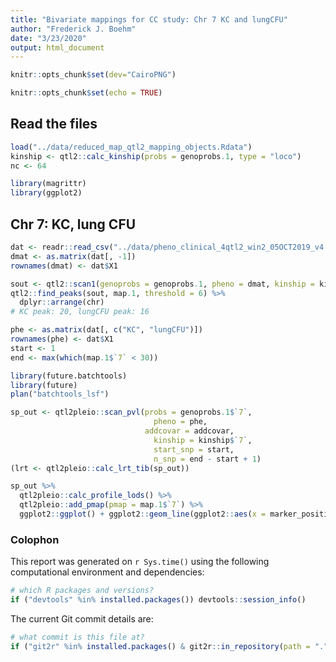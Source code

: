 ```yaml
---
title: "Bivariate mappings for CC study: Chr 7 KC and lungCFU"
author: "Frederick J. Boehm"
date: "3/23/2020"
output: html_document
---
```


```r
knitr::opts_chunk$set(dev="CairoPNG")
```


```r
knitr::opts_chunk$set(echo = TRUE)
```

## Read the files



```r
load("../data/reduced_map_qtl2_mapping_objects.Rdata")
kinship <- qtl2::calc_kinship(probs = genoprobs.1, type = "loco")
nc <- 64
```


```r
library(magrittr)
library(ggplot2)
```



## Chr 7: KC, lung CFU

```r
dat <- readr::read_csv("../data/pheno_clinical_4qtl2_win2_05OCT2019_v4.csv")
dmat <- as.matrix(dat[, -1])
rownames(dmat) <- dat$X1
```

```r
sout <- qtl2::scan1(genoprobs = genoprobs.1, pheno = dmat, kinship = kinship, addcovar = addcovar)
qtl2::find_peaks(sout, map.1, threshold = 6) %>%
  dplyr::arrange(chr)
# KC peak: 20, lungCFU peak: 16
```



```r
phe <- as.matrix(dat[, c("KC", "lungCFU")])
rownames(phe) <- dat$X1
start <- 1
end <- max(which(map.1$`7` < 30)) 
```

```r
library(future.batchtools)
library(future)
plan("batchtools_lsf")
```



```r
sp_out <- qtl2pleio::scan_pvl(probs = genoprobs.1$`7`, 
                                pheno = phe,
                              addcovar = addcovar,
                                kinship = kinship$`7`,
                                start_snp = start,
                                n_snp = end - start + 1)
(lrt <- qtl2pleio::calc_lrt_tib(sp_out))
```

```r
sp_out %>%
  qtl2pleio::calc_profile_lods() %>%
  qtl2pleio::add_pmap(pmap = map.1$`7`) %>%
  ggplot2::ggplot() + ggplot2::geom_line(ggplot2::aes(x = marker_position, y = profile_lod, colour = trait))
```


### Colophon

This report was generated on `r Sys.time()` using the following computational environment and dependencies: 

```r
# which R packages and versions?
if ("devtools" %in% installed.packages()) devtools::session_info()
```

The current Git commit details are:

```r
# what commit is this file at? 
if ("git2r" %in% installed.packages() & git2r::in_repository(path = ".")) git2r::repository(here::here())  
```


